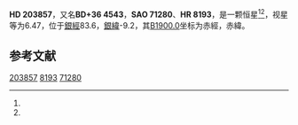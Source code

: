 {{Starbox begin
| name = HD 203857
}}
{{Starbox observe
| epoch = [[J2000.0|J2000.0]]
| constell = {{星座名待查}}<ref name=SIMBAD>{{cite web
 | url=http://simbad.u-strasbg.fr/simbad/sim-id?Ident=HR+8193
 | title =Pulsating variable Star
 | publisher=Centre de Données astronomiques de Strasbourg
 | work=SIMBAD
 | accessdate=2012-07-13}}</ref><ref name=DATA>{{cite web
 | url=http://vizier.u-strasbg.fr/viz-bin/VizieR-5?-out.add=.&-source=5050&-corr=PK=HR&-out.max=9999&HR=8193
 | title=VizieR Detailed Page
 | accessdate=2012-07-13
 | archive-date=2016-03-05
 | archive-url=https://web.archive.org/web/20160305042837/http://vizier.u-strasbg.fr/viz-bin/VizieR-5?-out.add=.&-source=5050&-corr=PK=HR&-out.max=9999&HR=8193
 | dead-url=no
 }}</ref>
| 星官 = 
| ra = {{RA|21|23|48.3}}<ref name=SIMBAD /><ref name=DATA />
| dec = {{DEC|+37|21|5}}<ref name=SIMBAD /><ref name=DATA />
| appmag_v = 6.47<ref name=SIMBAD /><ref name=DATA />
}}
{{Starbox character
| class = K5<ref name=SIMBAD /><ref name=DATA />
| b-v = <ref name=SIMBAD /><ref name=DATA />
| u-b = <ref name=SIMBAD /><ref name=DATA />
| r-i = <ref name=SIMBAD /><ref name=DATA />
| variable = 
}}
{{Starbox astrometry
| radial_v = 
| prop_mo_ra = -3
| parallax = 
| p_error = 
}}
{{Starbox catalog
| names =BD+36 4543，[[SAO星表|SAO]] 71280，[[HD星表|HD]] 203857，[[HR星表|HR]] 8193}}
{{Starbox reference |Simbad=HR+8193}}
{{Starbox end}}

'''HD 203857'''，又名'''BD+36 4543'''，'''SAO 71280'''、'''HR 8193'''，是一颗恒星<ref name=SIMBAD /><ref name=DATA />，视星等为6.47，位于[[銀道座標系|銀經]]83.6，[[銀道座標系|銀緯]]-9.2，其[[B1900.0|B1900.0]]坐标为赤經{{RA|21|19|45.5}}，赤緯{{DEC|+36|-9.2|21}}。

== 参考文献 ==
{{reflist}}

{{star-stub}}

[[Category:HD和HDE天體|203857]]
[[Category:HR天體|8193]]
[[Category:SAO天體|71280]]